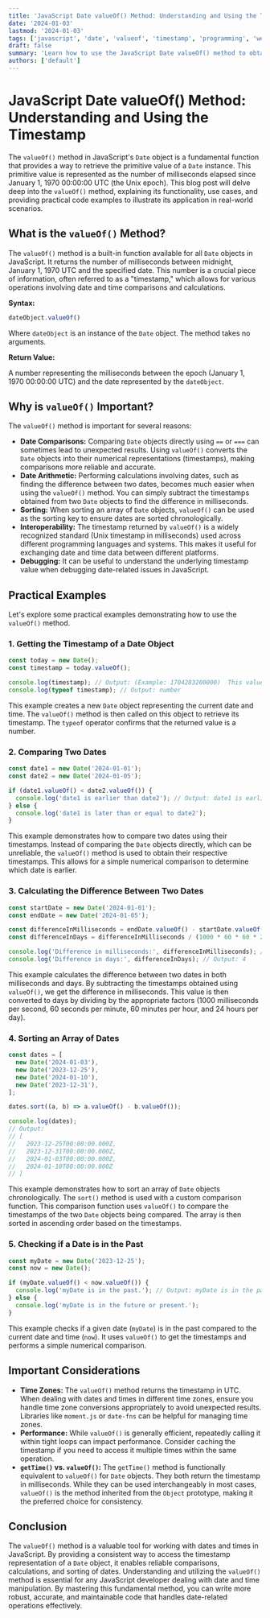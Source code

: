 ```yaml
---
title: 'JavaScript Date valueOf() Method: Understanding and Using the Timestamp'
date: '2024-01-03'
lastmod: '2024-01-03'
tags: ['javascript', 'date', 'valueof', 'timestamp', 'programming', 'web development']
draft: false
summary: 'Learn how to use the JavaScript Date valueOf() method to obtain the primitive value (timestamp) of a Date object. Understand its uses for comparisons, calculations, and more, with practical examples.'
authors: ['default']
---
```


# JavaScript Date valueOf() Method: Understanding and Using the Timestamp

The `valueOf()` method in JavaScript's `Date` object is a fundamental function that provides a way to retrieve the primitive value of a `Date` instance. This primitive value is represented as the number of milliseconds elapsed since January 1, 1970 00:00:00 UTC (the Unix epoch). This blog post will delve deep into the `valueOf()` method, explaining its functionality, use cases, and providing practical code examples to illustrate its application in real-world scenarios.

## What is the `valueOf()` Method?

The `valueOf()` method is a built-in function available for all `Date` objects in JavaScript.  It returns the number of milliseconds between midnight, January 1, 1970 UTC and the specified date. This number is a crucial piece of information, often referred to as a "timestamp," which allows for various operations involving date and time comparisons and calculations.

**Syntax:**

```javascript
dateObject.valueOf()
```

Where `dateObject` is an instance of the `Date` object. The method takes no arguments.

**Return Value:**

A number representing the milliseconds between the epoch (January 1, 1970 00:00:00 UTC) and the date represented by the `dateObject`.

## Why is `valueOf()` Important?

The `valueOf()` method is important for several reasons:

*   **Date Comparisons:**  Comparing `Date` objects directly using `==` or `===` can sometimes lead to unexpected results. Using `valueOf()` converts the `Date` objects into their numerical representations (timestamps), making comparisons more reliable and accurate.
*   **Date Arithmetic:**  Performing calculations involving dates, such as finding the difference between two dates, becomes much easier when using the `valueOf()` method. You can simply subtract the timestamps obtained from two `Date` objects to find the difference in milliseconds.
*   **Sorting:** When sorting an array of `Date` objects, `valueOf()` can be used as the sorting key to ensure dates are sorted chronologically.
*   **Interoperability:** The timestamp returned by `valueOf()` is a widely recognized standard (Unix timestamp in milliseconds) used across different programming languages and systems. This makes it useful for exchanging date and time data between different platforms.
*   **Debugging:** It can be useful to understand the underlying timestamp value when debugging date-related issues in JavaScript.

## Practical Examples

Let's explore some practical examples demonstrating how to use the `valueOf()` method.

### 1. Getting the Timestamp of a Date Object

```javascript
const today = new Date();
const timestamp = today.valueOf();

console.log(timestamp); // Output: (Example: 1704283200000)  This value will vary depending on the current time.
console.log(typeof timestamp); // Output: number
```

This example creates a new `Date` object representing the current date and time. The `valueOf()` method is then called on this object to retrieve its timestamp. The `typeof` operator confirms that the returned value is a number.

### 2. Comparing Two Dates

```javascript
const date1 = new Date('2024-01-01');
const date2 = new Date('2024-01-05');

if (date1.valueOf() < date2.valueOf()) {
  console.log('date1 is earlier than date2'); // Output: date1 is earlier than date2
} else {
  console.log('date1 is later than or equal to date2');
}
```

This example demonstrates how to compare two dates using their timestamps. Instead of comparing the `Date` objects directly, which can be unreliable, the `valueOf()` method is used to obtain their respective timestamps. This allows for a simple numerical comparison to determine which date is earlier.

### 3. Calculating the Difference Between Two Dates

```javascript
const startDate = new Date('2024-01-01');
const endDate = new Date('2024-01-05');

const differenceInMilliseconds = endDate.valueOf() - startDate.valueOf();
const differenceInDays = differenceInMilliseconds / (1000 * 60 * 60 * 24);

console.log('Difference in milliseconds:', differenceInMilliseconds); // Output: 345600000
console.log('Difference in days:', differenceInDays); // Output: 4
```

This example calculates the difference between two dates in both milliseconds and days. By subtracting the timestamps obtained using `valueOf()`, we get the difference in milliseconds. This value is then converted to days by dividing by the appropriate factors (1000 milliseconds per second, 60 seconds per minute, 60 minutes per hour, and 24 hours per day).

### 4. Sorting an Array of Dates

```javascript
const dates = [
  new Date('2024-01-03'),
  new Date('2023-12-25'),
  new Date('2024-01-10'),
  new Date('2023-12-31'),
];

dates.sort((a, b) => a.valueOf() - b.valueOf());

console.log(dates);
// Output:
// [
//   2023-12-25T00:00:00.000Z,
//   2023-12-31T00:00:00.000Z,
//   2024-01-03T00:00:00.000Z,
//   2024-01-10T00:00:00.000Z
// ]
```

This example demonstrates how to sort an array of `Date` objects chronologically. The `sort()` method is used with a custom comparison function. This comparison function uses `valueOf()` to compare the timestamps of the two `Date` objects being compared.  The array is then sorted in ascending order based on the timestamps.

### 5. Checking if a Date is in the Past

```javascript
const myDate = new Date('2023-12-25');
const now = new Date();

if (myDate.valueOf() < now.valueOf()) {
  console.log('myDate is in the past.'); // Output: myDate is in the past.
} else {
  console.log('myDate is in the future or present.');
}
```

This example checks if a given date (`myDate`) is in the past compared to the current date and time (`now`). It uses `valueOf()` to get the timestamps and performs a simple numerical comparison.

## Important Considerations

*   **Time Zones:**  The `valueOf()` method returns the timestamp in UTC. When dealing with dates and times in different time zones, ensure you handle time zone conversions appropriately to avoid unexpected results. Libraries like `moment.js` or `date-fns` can be helpful for managing time zones.
*   **Performance:** While `valueOf()` is generally efficient, repeatedly calling it within tight loops can impact performance.  Consider caching the timestamp if you need to access it multiple times within the same operation.
*   **`getTime()` vs. `valueOf()`:** The `getTime()` method is functionally equivalent to `valueOf()` for `Date` objects.  They both return the timestamp in milliseconds.  While they can be used interchangeably in most cases, `valueOf()` is the method inherited from the `Object` prototype, making it the preferred choice for consistency.

## Conclusion

The `valueOf()` method is a valuable tool for working with dates and times in JavaScript. By providing a consistent way to access the timestamp representation of a `Date` object, it enables reliable comparisons, calculations, and sorting of dates.  Understanding and utilizing the `valueOf()` method is essential for any JavaScript developer dealing with date and time manipulation.  By mastering this fundamental method, you can write more robust, accurate, and maintainable code that handles date-related operations effectively.